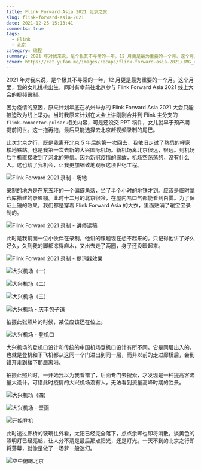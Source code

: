 ```yaml
---
title: Flink Forward Asia 2021 北京之旅
slug: flink-forward-asia-2021
date: 2021-12-25 15:13:41
comments: true
tags:
  - Flink
  - 北京
category: 编程
summary: 2021 年对我来说，是个极其不寻常的一年，12 月更是最为重要的一个月。这个月里，我的女儿桃桃出生，同时有幸前往北京参与 Flink Forward Asia 2021 线上大会的视频录制。
cover: https://cat.yufan.me/images/recaps/flink-forward-asia-2021/IMG_4321.jpg
---
```


2021 年对我来说，是个极其不寻常的一年，12 月更是最为重要的一个月。这个月里，我的女儿桃桃出生，同时有幸前往北京参与 Flink Forward Asia 2021 线上大会的视频录制。

因为疫情的原因，原来计划年底在杭州举办的 Flink Forward Asia 2021 大会只能被迫改为线上举办。当时我原来计划在大会上讲刚刚合并到 Flink 主分支的 `flink-connector-pulsar` 相关内容，可是还没交 PPT 稿件，女儿就早于预产期提前问世。这一拖再拖，最后只能选择去北京赶视频录制的尾巴。

此次北京之行，既是我离开北京 5 年后的第一次回去，我依旧走过了熟悉的呼家楼地铁站。也是我第一次去新的大兴国际机场。新机场离北京很远，很远。到机场后手机直接收到了河北的短信。因为新冠疫情的缘故，机场空荡荡的，没有什么人。这也给了我机会，让我更加细致地观察这项世纪工程。

![Flink Forward 2021 录制 - 场地](https://cat.yufan.me/images/recaps/flink-forward-asia-2021/IMG_4321.jpg)

录制的地方是在东五环的一个偏僻角落，坐了半个小时的地铁才到。应该是临时拿仓库搭建的录影棚。此时十二月的北京很冷，在屋内哈口气都能看到白雾。为了保证上镜的效果，我们都是穿着 Flink Forward Asia 的大衣，里面贴满了暖宝宝录制的。

![Flink Forward 2021 录制 - 讲师读稿](https://cat.yufan.me/images/recaps/flink-forward-asia-2021/IMG_4322.jpg)

此时是我前面一位小伙伴在录制，他讲的课题现在想不起来的。只记得他讲了好久好久，久到我的脚都冻得麻木，又出去走了两圈，身子还没暖起来。

![Flink Forward 2021 录制 - 提词器效果](https://cat.yufan.me/images/recaps/flink-forward-asia-2021/IMG_4325.jpg)

![大兴机场（一）](https://cat.yufan.me/images/recaps/flink-forward-asia-2021/IMG_4363.jpg)

![大兴机场（二）](https://cat.yufan.me/images/recaps/flink-forward-asia-2021/IMG_4364.jpg)

![大兴机场（三）](https://cat.yufan.me/images/recaps/flink-forward-asia-2021/IMG_4365.jpg)

![大兴机场 - 庆丰包子铺](https://cat.yufan.me/images/recaps/flink-forward-asia-2021/IMG_4366.jpg)

拍摄此张照片的时候，某位应该还在位上。

![大兴机场 - 登机口](https://cat.yufan.me/images/recaps/flink-forward-asia-2021/IMG_4367.jpg)

大兴机场的登机口设计和传统的中国机场登机口设计有所不同。它是同层出入的，也就是登机和下飞机都从这同一个门进出到同一层，而非以前的走过廊桥后，会到错开走到楼下那层离港。

拍摄此照片时，一开始我以为我看错了，后面专门去搜索，才发现是一种提高客流量大设计。可惜此时疫情的大兴机场没有人，无法看到流量高峰时期的胜景。

![大兴机场（四）](https://cat.yufan.me/images/recaps/flink-forward-asia-2021/IMG_4368.jpg)

![大兴机场 - 壁画](https://cat.yufan.me/images/recaps/flink-forward-asia-2021/IMG_4369.jpg)

![开始登机](https://cat.yufan.me/images/recaps/flink-forward-asia-2021/IMG_4370.jpg)

此时透过廊桥的玻璃往外看，太阳已经完全落下，点点余晖也即将消散。淡黄色的照明灯已经亮起，让人分不清是最后那点阳光，还是灯光。一天不到的北京之行即将落幕，就像是做了一场梦一般迷幻。

![空中俯瞰北京](https://cat.yufan.me/images/recaps/flink-forward-asia-2021/IMG_4372.jpg)

